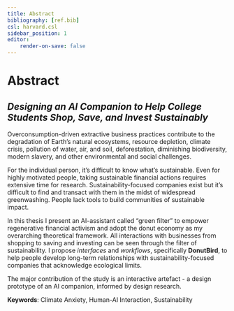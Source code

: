 ```yaml
---
title: Abstract
bibliography: [ref.bib]
csl: harvard.csl
sidebar_position: 1
editor:
    render-on-save: false
---
```


# Abstract

## *Designing an AI Companion to Help College Students Shop, Save, and Invest Sustainably*

Overconsumption-driven extractive business practices contribute to the degradation of Earth's natural ecosystems, resource depletion, climate crisis, pollution of water, air, and soil, deforestation, diminishing biodiversity, modern slavery, and other environmental and social challenges.

For the individual person, it's difficult to know what's sustainable. Even for highly motivated people, taking sustainable financial actions requires extensive time for research. Sustainability-focused companies exist but it's difficult to find and transact with them in the midst of widespread greenwashing. People lack tools to build communities of sustainable impact.

In this thesis I present an AI-assistant called "green filter" to empower regenerative financial activism and adopt the donut economy as my overarching theoretical framework. All interactions with businesses from shopping to saving and investing can be seen through the filter of sustainability. I propose *interfaces* and *workflows*, specifically **DonutBird**, to help people develop long-term relationships with sustainability-focused companies that acknowledge ecological limits.

The major contribution of the study is an interactive artefact - a design prototype of an AI companion, informed by design research.

**Keywords**: Climate Anxiety, Human-AI Interaction, Sustainability